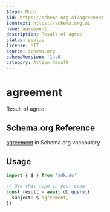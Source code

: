 ```yaml
---
$type: Noun
$id: https://schema.org.ai/agreement
$context: https://schema.org.ai
name: agreement
description: Result of agree
status: public
license: MIT
source: schema.org
schemaVersion: '14.0'
category: Action Result
---
```


# agreement

Result of agree

## Schema.org Reference

[agreement](https://schema.org/AgreeAction) in Schema.org vocabulary.

## Usage

```typescript
import { $ } from 'sdk.do'

// Use this type in your code
const result = await db.query({
  subject: $.agreement,
})
```
